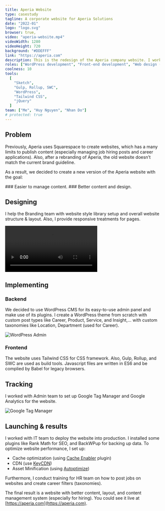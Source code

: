 ```yaml
---
title: Aperia Website
type: casestudy
tagline: A corporate website for Aperia Solutions
date: "2022-01"
logo: "logo.svg"
browser: true,
video: "aperia-website.mp4"
videoWidth: 1280
videoHeight: 720
background: "#DDEFFF"
link: "https://aperia.com"
description: This is the redesign of the Aperia company website. I worked as a lead developer collaborating with Branding team to establish well-polished designs.
roles: ["WordPress development", "Front-end development", "Web design (support)"]
coolness: 10
tools:
  [
    "Sketch",
    "Gulp, Rollup, SWC",
    "WordPress",
    "Tailwind CSS",
    "jQuery"
  ]
team: ["Me", "Huy Nguyen", "Nhan Do"]
# protected: true 
---
```



## Problem
Previously, Aperia uses Squarespace to create websites, which has a many limits to publish content (especially managing job hiring posts and career applications). Also, after a rebranding of Aperia, the old website doesn’t match the current brand guideline. 

As a result, we decided to create a new version of the Aperia website with the goal:

<Grid>
  <Col spanLg="6">
  <EmojiBox emoji="✍️">
  ### Easier to manage content.
  </EmojiBox>
  </Col>
  <Col spanLg="6">
  <EmojiBox emoji="🎨">
  ### Better content and design.
  </EmojiBox>
  </Col>
</Grid>

## Designing

I help the Branding team with website style library setup and overall website structure & layout. Also, I provide responsive treatments for pages.

<ContentNode>
<BrowserFrame url="https://aperia.com">
    <Video src="aperia-website.mp4"  width={1280} height={720}></Video>
</BrowserFrame>
</ContentNode>

## Implementing

### Backend

We decided to use WordPress CMS for its easy-to-use admin panel and make use of its plugins. I create a WordPress theme from scratch with custom post types like Career, Product, Service, and Insight,… with custom taxonomies like Location, Department (used for Career).

<ContentNode>
<Box caption="WordPress Admin">
<Image src="admin.jpg" alt="WordPress Admin" width={1600} height={1240} />
</Box>
</ContentNode>

### Frontend

The website uses Tailwind CSS for CSS framework. Also, Gulp, Rollup, and SWC are used as build tools. Javascript files are written in ES6 and be complied by Babel for legacy browsers.

## Tracking

I worked with Admin team to set up Google Tag Manager and Google Analytics for the website.

<ContentNode>
<Box caption="Google Tag Manager">
<Image src="gtm.jpg" alt="Google Tag Manager" width={1600} height={900} />
</Box>
</ContentNode>


## Launching & results

I worked with IT team to deploy the website into production. I installed some plugins like Rank Math for SEO, and BackWPup for backing up data. To optimize website performance, I set up:

- Cache optimization (using [Cache Enabler](https://wordpress.org/plugins/cache-enabler/) plugin)
- CDN (use [KeyCDN](https://www.keycdn.com/))
- Asset Minification (using [Autoptimize](https://wordpress.org/plugins/autoptimize/))

Furthermore, I conduct training for HR team on how to post jobs on websites and create career filters (taxonomies).

The final result is a website with better content, layout, and content management system (especially for hiring). You could see it live at [https://aperia.com](https://aperia.com).
